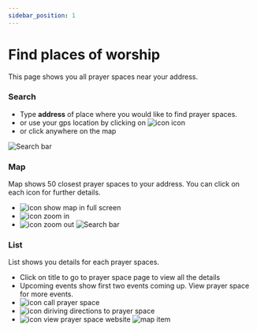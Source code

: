 ```yaml
---
sidebar_position: 1
---
```


# Find places of worship

This page shows you all prayer spaces near your address.

### Search

- Type **address** of place where you would like to find prayer spaces.
- or use your gps location by clicking on ![icon](/static/icons/maps/location.svg#icon) icon
- or click anywhere on the map

<!---  additionaly you can chose a search engine. defaults to ![icon](/static/icons/pow/masjid.svg#icon) --->

![Search bar](img/search.png)

### Map

Map shows 50 closest prayer spaces to your address. You can click on each icon for further details.
- ![icon](/static/icons/expand.svg#icon) show map in full screen
- ![icon](/static/icons/add.svg#icon) zoom in 
- ![icon](/static/icons/minus.svg#icon) zoom out 
![Search bar](img/map.png)

### List

List shows you details for each prayer spaces.

- Click on title to go to prayer space page to view all the details
- Upcoming events show first two events coming up. View prayer space for more events.
- ![icon](/static/icons/phone.svg#icon) call prayer space
- ![icon](/static/icons/maps/directions.svg#icon) diriving directions to prayer space
- ![icon](/static/icons/maps/globe.svg#icon) view prayer space website
![map item](img/map-item.png)